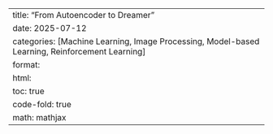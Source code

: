---
title: "From Autoencoder to Dreamer"
date: 2025-07-12
categories: [Machine Learning, Image Processing, Model-based Learning, Reinforcement Learning]
format:
  html:
    toc: true
    code-fold: true
    math: mathjax
---